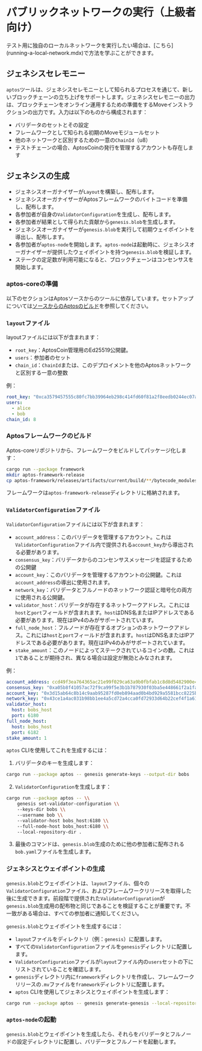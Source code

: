 
# パブリックネットワークの実行（上級者向け）

<Callout type="warning">
テスト用に独自のローカルネットワークを実行したい場合は、[こちら](running-a-local-network.mdx)で方法を学ぶことができます。
</Callout>

## ジェネシスセレモニー

`aptos`ツールは、ジェネシスセレモニーとして知られるプロセスを通じて、新しいブロックチェーンの立ち上げをサポートします。ジェネシスセレモニーの出力は、ブロックチェーンをオンライン運用するための準備をするMoveインストラクションの出力です。入力は以下のものから構成されます：

- バリデータのセットとその設定
- フレームワークとして知られる初期のMoveモジュールセット
- 他のネットワークと区別するための一意の`ChainId`（u8）
- テストチェーンの場合、AptosCoinの発行を管理するアカウントも存在します

## ジェネシスの生成

- ジェネシスオーガナイザーが`Layout`を構築し、配布します。
- ジェネシスオーガナイザーがAptosフレームワークのバイトコードを準備し、配布します。
- 各参加者が自身の`ValidatorConfiguration`を生成し、配布します。
- 各参加者が結果として得られた貢献から`genesis.blob`を生成します。
- ジェネシスオーガナイザーが`genesis.blob`を実行して初期ウェイポイントを導出し、配布します。
- 各参加者が`aptos-node`を開始します。`aptos-node`は起動時に、ジェネシスオーガナイザーが提供したウェイポイントを持つ`genesis.blob`を検証します。
- ステークの定足数が利用可能になると、ブロックチェーンはコンセンサスを開始します。

### aptos-coreの準備

以下のセクションはAptosソースからのツールに依存しています。セットアップについては[ソースからのAptosのビルド](../../network/nodes/building-from-source.mdx)を参照してください。

### `layout`ファイル

layoutファイルには以下が含まれます：

- `root_key`：AptosCoin管理用のEd25519公開鍵。
- `users`：参加者のセット
- `chain_id`：`ChainId`または、このデプロイメントを他のAptosネットワークと区別する一意の整数

例：

```yaml
root_key: "0xca3579457555c80fc7bb39964eb298c414fd60f81a2f8eedb0244ec07a26e575"
users:
  - alice
  - bob
chain_id: 8
```

### Aptosフレームワークのビルド

Aptos-coreリポジトリから、フレームワークをビルドしてパッケージ化します：

```bash filename="Terminal"
cargo run --package framework
mkdir aptos-framework-release
cp aptos-framework/releases/artifacts/current/build/**/bytecode_modules/* aptos-framework-release
```

フレームワークは`aptos-framework-release`ディレクトリに格納されます。

### `ValidatorConfiguration`ファイル

`ValidatorConfiguration`ファイルには以下が含まれます：

- `account_address`：このバリデータを管理するアカウント。これは`ValidatorConfiguration`ファイル内で提供される`account_key`から導出される必要があります。
- `consensus_key`：バリデータからのコンセンサスメッセージを認証するための公開鍵
- `account_key`：このバリデータを管理するアカウントの公開鍵。これは`account_address`の導出に使用されます。
- `network_key`：バリデータとフルノードのネットワーク認証と暗号化の両方に使用される公開鍵。
- `validator_host`：バリデータが存在するネットワークアドレス。これには`host`と`port`フィールドが含まれます。`host`はDNS名またはIPアドレスである必要があります。現在はIPv4のみがサポートされています。
- `full_node_host`：フルノードが存在するオプションのネットワークアドレス。これには`host`と`port`フィールドが含まれます。`host`はDNS名またはIPアドレスである必要があります。現在はIPv4のみがサポートされています。
- `stake_amount`：このノードによってステークされているコインの数。これは`1`であることが期待され、異なる場合は設定が無効とみなされます。

例：

```yaml
account_address: ccd49f3ea764365ac21e99f029ca63a9b0fbfab1c8d8d5482900e4fa32c5448a
consensus_key: "0xa05b8f41057ac72f9ca99f5e3b1b787930f03ba5e448661f2a1fac98371775ee"
account_key: "0x3d15ab64c8b14c9aab95287fd0eb894aad0b4bd929a5581bcc8225b5688f053b"
network_key: "0x43ce1a4ac031b98bb1ee4a5cd72a4cca0fd72933d64b22cef4f1a61895c2e544"
validator_host:
  host: bobs_host
  port: 6180
full_node_host:
  host: bobs_host
  port: 6182
stake_amount: 1
```

`aptos` CLIを使用してこれを生成するには：

1. バリデータのキーを生成します：

```bash filename="Terminal"
cargo run --package aptos -- genesis generate-keys --output-dir bobs
```

2. `ValidatorConfiguration`を生成します：

```bash filename="Terminal"
cargo run --package aptos -- \\
    genesis set-validator-configuration \\
    --keys-dir bobs \\
    --username bob \\
    --validator-host bobs_host:6180 \\
    --full-node-host bobs_host:6180 \\
    --local-repository-dir .
```

3. 最後のコマンドは、`genesis.blob`生成のために他の参加者に配布される`bob.yaml`ファイルを生成します。

### ジェネシスとウェイポイントの生成

`genesis.blob`とウェイポイントは、`layout`ファイル、個々の`ValidatorConfiguration`ファイル、およびフレームワークリリースを取得した後に生成できます。前段階で提供された`ValidatorConfiguration`が`genesis.blob`生成用の配布物と同じであることを検証することが重要です。不一致がある場合は、すべての参加者に通知してください。

`genesis.blob`とウェイポイントを生成するには：

- `layout`ファイルをディレクトリ（例：`genesis`）に配置します。
- すべての`ValidatorConfiguration`ファイルを`genesis`ディレクトリに配置します。
- `ValidatorConfiguration`ファイルが`layout`ファイル内の`users`セットの下にリストされていることを確認します。
- `genesis`ディレクトリ内に`framework`ディレクトリを作成し、フレームワークリリースの`.mv`ファイルを`framework`ディレクトリに配置します。
- `aptos` CLIを使用してジェネシスとウェイポイントを生成します：

```bash filename="Terminal"
cargo run --package aptos -- genesis generate-genesis --local-repository-dir genesis
```

### `aptos-node`の起動

`genesis.blob`とウェイポイントを生成したら、それらをバリデータとフルノードの設定ディレクトリに配置し、バリデータとフルノードを起動します。
